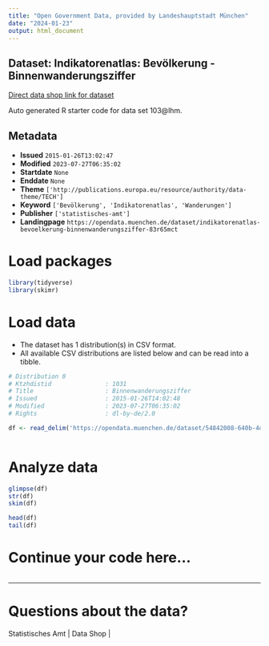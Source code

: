 ```yaml
---
title: "Open Government Data, provided by Landeshauptstadt München"
date: "2024-01-23"
output: html_document
---
```


## Dataset: Indikatorenatlas: Bevölkerung - Binnenwanderungsziffer

[Direct data shop link for dataset](https://opendata.muenchen.de/dataset/indikatorenatlas-bevoelkerung-binnenwanderungsziffer-83r65mct)

Auto generated R starter code for data set 103@lhm.

## Metadata

- **Issued** `2015-01-26T13:02:47`
- **Modified** `2023-07-27T06:35:02`
- **Startdate** `None`
- **Enddate** `None`
- **Theme** `['http://publications.europa.eu/resource/authority/data-theme/TECH']`
- **Keyword** `['Bevölkerung', 'Indikatorenatlas', 'Wanderungen']`
- **Publisher** `['statistisches-amt']`
- **Landingpage** `https://opendata.muenchen.de/dataset/indikatorenatlas-bevoelkerung-binnenwanderungsziffer-83r65mct`


# Load packages

```r

library(tidyverse)
library(skimr)

```

# Load data

-   The dataset has 1 distribution(s) in CSV format.
-   All available CSV distributions are listed below and can be read into a tibble.

```r

# Distribution 0
# Ktzhdistid               : 1031
# Title                    : Binnenwanderungsziffer
# Issued                   : 2015-01-26T14:02:48
# Modified                 : 2023-07-27T06:35:02
# Rights                   : dl-by-de/2.0

df <- read_delim('https://opendata.muenchen.de/dataset/54842008-640b-4d33-98d3-1a2196860eb4/resource/13660905-e6ed-404b-99c2-894712373d28/download/indikat_bevoelkerung_binnenwanderungsziffer_240723.csv')



```

# Analyze data

```r

glimpse(df)
str(df)
skim(df)

head(df)
tail(df)

```

# Continue your code here...

```r

```

------------------------------------------------------------------------

# Questions about the data?

Statistisches Amt | Data Shop | 
